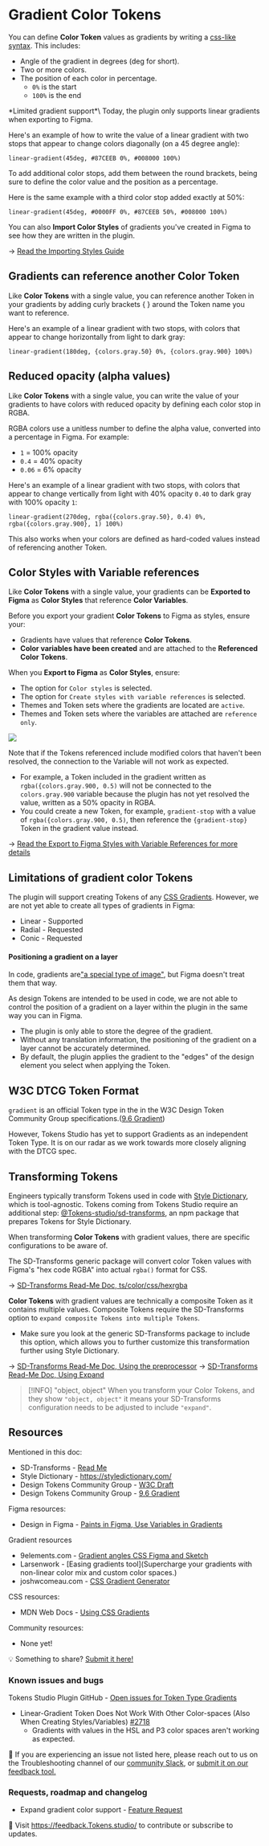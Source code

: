 # Gradient Color Tokens
You can define **Color Token** values as gradients by writing a [css-like syntax](https://developer.mozilla.org/en-US/docs/Web/CSS/CSS_images/Using_CSS_gradients). This includes:
- Angle of the gradient in degrees (deg for short).
- Two or more colors.
- The position of each color in percentage.
	- `0%` is the start
	- `100%` is the end


<Callout type="info" emoji="✦">
*Limited gradient support*\
Today, the plugin only supports linear gradients when exporting to Figma. 
</Callout>

Here's an example of how to write the value of a linear gradient with two stops that appear to change colors diagonally (on a 45 degree angle):
```
linear-gradient(45deg, #87CEEB 0%, #008000 100%)
```

To add additional color stops, add them between the round brackets, being sure to define the color value and the position as a percentage. 

Here is the same example with a third color stop added exactly at 50%:
```
linear-gradient(45deg, #0000FF 0%, #87CEEB 50%, #008000 100%)
```

You can also **Import Color Styles** of gradients you've created in Figma to see how they are written in the plugin. 

→ [Read the Importing Styles Guide](/styles/styles)  

## Gradients can reference another Color Token
Like **Color Tokens** with a single value, you can reference another Token in your gradients by adding curly brackets { } around the Token name you want to reference. 

Here's an example of a linear gradient with two stops, with colors that appear to change horizontally from light to dark gray:
```
linear-gradient(180deg, {colors.gray.50} 0%, {colors.gray.900} 100%)
```

## Reduced opacity (alpha values)
Like **Color Tokens** with a single value, you can write the value of your gradients to have colors with reduced opacity by defining each color stop in RGBA. 

RGBA colors use a unitless number to define the alpha value, converted into a percentage in Figma. For example:
- `1` = 100% opacity
- `0.4` = 40% opacity
- `0.06` = 6% opacity

Here's an example of a linear gradient with two stops, with colors that appear to change vertically from light with 40% opacity `0.40` to dark gray with 100% opacity `1`:
```
linear-gradient(270deg, rgba({colors.gray.50}, 0.4) 0%, rgba({colors.gray.900}, 1) 100%)
```

This also works when your colors are defined as hard-coded values instead of referencing another Token. 

## Color Styles with Variable references
Like **Color Tokens** with a single value, your gradients can be **Exported to Figma** as  **Color Styles** that reference **Color Variables**. 

Before you export your gradient **Color Tokens** to Figma as styles, ensure your:
- Gradients have values that reference **Color Tokens**.
- **Color variables have been created** and are attached to the **Referenced Color Tokens**.

When you **Export to Figma** as **Color Styles**, ensure:
- The option for `Color styles` is selected.
- The option for `Create styles with variable references` is selected.
- Themes and Token sets where the gradients are located are `active`.
- Themes and Token sets where the variables are attached are `reference only`. 

![](/token-types/tokens-colorGradient-stylesvar-ref-2-01.png)

Note that if the Tokens referenced include modified colors that haven't been resolved, the connection to the Variable will not work as expected. 
- For example, a Token included in the gradient written as `rgba({colors.gray.900, 0.5)` will not be connected to the `colors.gray.900` variable because the plugin has not yet resolved the value, written as a 50% opacity in RGBA.
- You could create a new Token, for example, `gradient-stop` with a value of `rgba({colors.gray.900, 0.5)`, then reference the `{gradient-stop}` Token in the gradient value instead.

→ [Read the Export to Figma Styles with Variable References for more details](/variables/references)

## Limitations of gradient color Tokens 
The plugin will support creating Tokens of any [CSS Gradients](https://developer.mozilla.org/en-US/docs/Web/CSS/CSS_images/Using_CSS_gradients). However, we are not yet able to create all types of gradients in Figma: 
- Linear - Supported
- Radial - Requested
- Conic - Requested

#### Positioning a gradient on a layer
In code, gradients are["a special type of image"](https://developer.mozilla.org/en-US/docs/Web/CSS/CSS_images/Using_CSS_gradients), but Figma doesn't treat them that way. 

As design Tokens are intended to be used in code, we are not able to control the position of a gradient on a layer within the plugin in the same way you can in Figma. 
- The plugin is only able to store the degree of the gradient.
- Without any translation information, the positioning of the gradient on a layer cannot be accurately determined.
- By default, the plugin applies the gradient to the "edges" of the design element you select when applying the Token. 

## W3C DTCG Token Format 
`gradient` is an official Token type in the in the W3C Design Token Community Group specifications.([9.6 Gradient](https://tr.designTokens.org/format/#gradient)) 

However, Tokens Studio has yet to support Gradients as an independent Token Type. It is on our radar as we work towards more closely aligning with the DTCG spec. 

## Transforming Tokens
Engineers typically transform Tokens used in code with [Style Dictionary](https://styledictionary.com/), which is tool-agnostic. Tokens coming from Tokens Studio require an additional step: [@Tokens-studio/sd-transforms](https://www.npmjs.com/package/@tokens-studio/sd-transforms), an npm package that prepares Tokens for Style Dictionary. 

When transforming **Color Tokens** with gradient values, there are specific configurations to be aware of. 

The SD-Transforms generic package will convert color Token values with Figma's "hex code RGBA" into actual `rgba()` format for CSS. 

→ [SD-Transforms Read-Me Doc, ts/color/css/hexrgba](https://github.com/Tokens-studio/sd-transforms/?tab=readme-ov-file#tscolorcsshexrgba)

**Color Tokens** with gradient values are technically a composite Token as it contains multiple values. Composite Tokens require the SD-Transforms option to `expand composite Tokens into multiple Tokens`. 
- Make sure you look at the generic SD-Transforms package to include this option, which allows you to further customize this transformation further using Style Dictionary. 

→ [SD-Transforms Read-Me Doc, Using the preprocessor](https://github.com/Tokens-studio/sd-transforms/?tab=readme-ov-file#using-the-preprocessor)
→ [SD-Transforms Read-Me Doc, Using Expand](https://github.com/Tokens-studio/sd-transforms/?tab=readme-ov-file#using-expand)

> [!INFO] "object, object"
> When you transform your Color Tokens, and they show `"object, object"` it means your SD-Transforms configuration needs to be adjusted to include `"expand"`. 

## Resources
Mentioned in this doc:
- SD-Transforms - [Read Me ](https://github.com/tokens-studio/sd-transforms#readme)
- Style Dictionary - https://styledictionary.com/
- Design Tokens Community Group - [W3C Draft](https://tr.designTokens.org/format/)
- Design Tokens Community Group - [9.6 Gradient](https://tr.designTokens.org/format/#gradient)

Figma resources:
- Design in Figma - [Paints in Figma, Use Variables in Gradients](https://help.figma.com/hc/en-us/articles/360041003694-Paints-in-Figma)

Gradient resources
- 9elements.com - [Gradient angles CSS Figma and Sketch](https://9elements.com/blog/gradient-angles-in-css-figma-and-sketch/)
- Larsenwork - [Easing gradients tool](Supercharge your gradients with non-linear color mix and custom color spaces.)
- joshwcomeau.com - [CSS Gradient Generator](https://www.joshwcomeau.com/gradient-generator/)

CSS resources:
- MDN Web Docs - [Using CSS Gradients](https://developer.mozilla.org/en-US/docs/Web/CSS/CSS_images/Using_CSS_gradients)

Community resources:
- None yet! 

💡 Something to share? [Submit it here!](https://feedback.Tokens.studio/)

### Known issues and bugs
Tokens Studio Plugin GitHub - [Open issues for Token Type Gradients](https://github.com/Tokens-studio/figma-plugin/labels/Token%20type%20gradient)
- Linear-Gradient Token Does Not Work With Other Color-spaces (Also When Creating Styles/Variables) [#2718](https://github.com/Tokens-studio/figma-plugin/issues/2718)
	- Gradients with values in the HSL and P3 color spaces aren't working as expected. 

🐞 If you are experiencing an issue not listed here, please reach out to us on the Troubleshooting channel of our [community Slack](https://Tokens.studio/slack), or [submit it on our feedback tool.](https://feedback.Tokens.studio/ ) 

### Requests, roadmap and changelog
- Expand gradient color support - [Feature Request](https://feedback.Tokens.studio/p/add-gradient-Token-type-and-expand-functionality-past-linear)

💌 Visit https://feedback.Tokens.studio/ to contribute or subscribe to updates.
